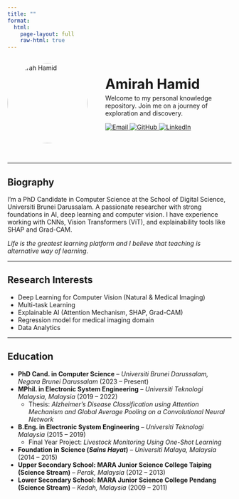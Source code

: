 ```yaml
---
title: ""
format:
  html:
    page-layout: full
    raw-html: true
---
```


::: {=html}
<div style="display: flex; flex-wrap: wrap; align-items: center; gap: 40px; margin-bottom: 30px;">

  <!-- Profile Image -->
  <img src="images/profile_amirah.jpg"
       style="border-radius: 50%; object-fit: cover; width: 180px; height: 180px; max-width: 100%;"
       alt="Amirah Hamid">

  <!-- Text + Badge -->
  <div style="flex: 1; min-width: 250px;">
  <h2 style="margin: 0; font-size: 2.2em;">Amirah Hamid</h2>
  <p style="margin-top: 5px;">
     Welcome to my personal knowledge repository. Join me on a journey of exploration and discovery.
  </p>
  



  <!-- Badge Links directly under paragraph -->
  <div style="margin-top: 10px;">
  <a href="mailto:mirahhamid5496@gmail.com">
    <img src="https://img.shields.io/badge/Email-Contact-red?logo=gmail" alt="Email">
  </a>
    <a href="https://github.com/mirahhamid" target="_blank">
        <img src="https://img.shields.io/badge/GitHub-Profile-black?logo=github" alt="GitHub">
    </a>
    <a href="https://www.linkedin.com/in/nur-amirah-abd-hamid/" target="_blank">
        <img src="https://img.shields.io/badge/LinkedIn-Profile-blue?logo=linkedin" alt="LinkedIn">
    </a>
  </div>
  </div>
</div>
:::

---

## Biography

I'm a PhD Candidate in Computer Science at the School of Digital Science, Universiti Brunei Darussalam. A passionate researcher with strong foundations in AI, deep learning and computer vision. I have experience working with CNNs, Vision Transformers (ViT), and explainability tools like SHAP and Grad-CAM.

*Life is the greatest learning platform and I believe that teaching is alternative way of learning.*

---

## Research Interests

- Deep Learning for Computer Vision (Natural & Medical Imaging)  
- Multi-task Learning  
- Explainable AI (Attention Mechanism, SHAP, Grad-CAM)  
- Regression model for medical imaging domain  
- Data Analytics  

---

## Education

- **PhD Cand. in Computer Science** – *Universiti Brunei Darussalam, Negara Brunei Darussalam* (2023 – Present)  
- **MPhil. in Electronic System Engineering** – *Universiti Teknologi Malaysia, Malaysia* (2019 – 2022)  
  - Thesis: *Alzheimer's Disease Classification using Attention Mechanism and Global Average Pooling on a Convolutional Neural Network*  
- **B.Eng. in Electronic System Engineering** – *Universiti Teknologi Malaysia* (2015 – 2019)  
  - Final Year Project: *Livestock Monitoring Using One-Shot Learning*  
- **Foundation in Science (*Sains Hayat*)** – *Universiti Malaya, Malaysia* (2014 – 2015)  
- **Upper Secondary School: MARA Junior Science College Taiping (Science Stream)** – *Perak, Malaysia* (2012 – 2013)  
- **Lower Secondary School: MARA Junior Science College Pendang (Science Stream)** – *Kedah, Malaysia* (2009 – 2011)  